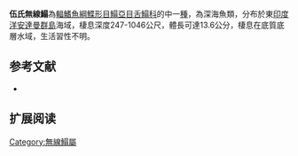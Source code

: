 {{Speciesbox
| name = 伍氏無線鰨
| image = 
| image_width = 250px
| image_caption = 
| status = NE
| status_system = IUCN3.1
| genus = Symphurus
| species = woodmasoni
| authority = [[Alcock|Alcock]], 1889
| synonyms = *''Aphoristia woodmasoni,Alcock, 1889''
}}

'''伍氏無線鰨'''為[[輻鰭魚綱|輻鰭魚綱]][[鰈形目|鰈形目]][[鰨亞目|鰨亞目]][[舌鰨科|舌鰨科]]的中一[[種|種]]，為深海魚類，分布於東[[印度洋|印度洋]][[安達曼群島|安達曼群島]]海域，棲息深度247-1046公尺，體長可達13.6公分，棲息在底質底層水域，生活習性不明。
==参考文献==
*{{FishBase_species|genus=Symphurus |species=woodmasoni|year=2014|month=4}}

== 扩展阅读 ==
{{refbegin}}
{{wikispecies-inline|Symphurus woodmasoni|伍氏無線鰨}}
{{refend}}

{{Wikispecies|Symphurus woodmasoni}}
{{Taxonbar|from=Q3761461}}

[[Category:無線鰨屬|Category:無線鰨屬]]


{{魚類小作品}}